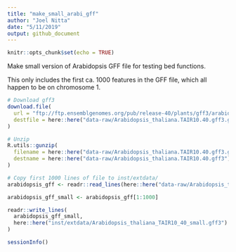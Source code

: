 ```yaml
---
title: "make_small_arabi_gff"
author: "Joel Nitta"
date: "5/11/2019"
output: github_document
---
```


```r
knitr::opts_chunk$set(echo = TRUE)
```

Make small version of Arabidopsis GFF file for testing bed functions.

This only includes the first ca. 1000 features in the GFF file, which all 
happen to be on chromosome 1.

```r
# Download gff3
download.file(
  url = "ftp://ftp.ensemblgenomes.org/pub/release-40/plants/gff3/arabidopsis_thaliana/Arabidopsis_thaliana.TAIR10.40.gff3.gz",
  destfile = here::here("data-raw/Arabidopsis_thaliana.TAIR10.40.gff3.gz")
)

# Unzip
R.utils::gunzip(
  filename = here::here("data-raw/Arabidopsis_thaliana.TAIR10.40.gff3.gz"),
  destname = here::here("data-raw/Arabidopsis_thaliana.TAIR10.40.gff3")
)

# Copy first 1000 lines of file to inst/extdata/
arabidopsis_gff <- readr::read_lines(here::here("data-raw/Arabidopsis_thaliana.TAIR10.40.gff3"))

arabidopsis_gff_small <- arabidopsis_gff[1:1000]

readr::write_lines(
  arabidopsis_gff_small,
  here::here("inst/extdata/Arabidopsis_thaliana_TAIR10_40_small.gff3")
)

sessionInfo()
```
